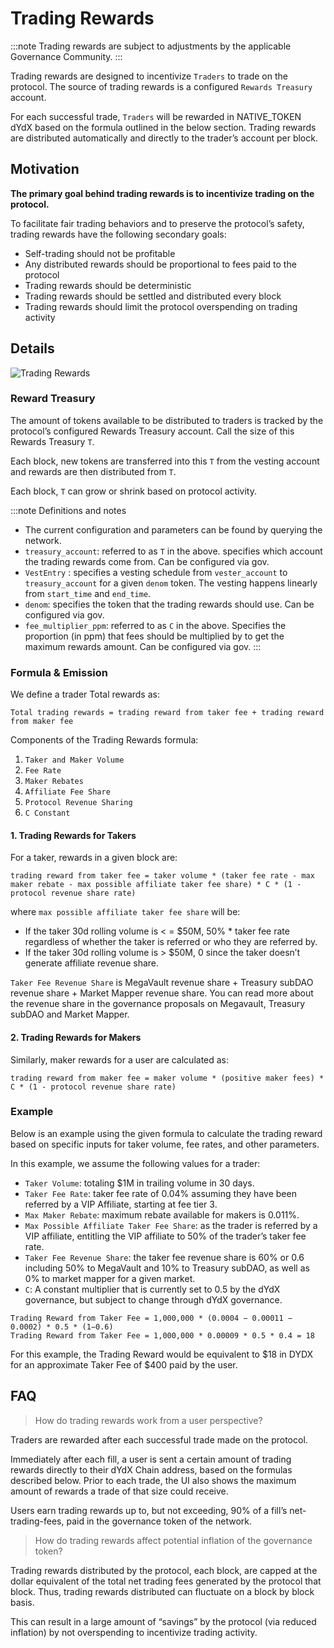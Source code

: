# Trading Rewards

:::note
Trading rewards are subject to adjustments by the applicable Governance Community.
:::

Trading rewards are designed to incentivize `Traders` to trade on the protocol. The source of trading rewards is a configured `Rewards Treasury` account.

For each successful trade, `Traders` will be rewarded in NATIVE_TOKEN dYdX based on the formula outlined in the below section. Trading rewards are distributed automatically and directly to the trader’s account per block.

## Motivation

**The primary goal behind trading rewards is to incentivize trading on the protocol.**

To facilitate fair trading behaviors and to preserve the protocol’s safety, trading rewards have the following secondary goals:

- Self-trading should not be profitable
- Any distributed rewards should be proportional to fees paid to the protocol
- Trading rewards should be deterministic
- Trading rewards should be settled and distributed every block
- Trading rewards should limit the protocol overspending on trading activity

## Details

![Trading Rewards](/trading_rewards.png)

### Reward Treasury

The amount of tokens available to be distributed to traders is tracked by the protocol’s configured Rewards Treasury account. Call the size of this Rewards Treasury `T`. 

Each block, new tokens are transferred into this `T` from the vesting account and rewards are then distributed from `T`. 

Each block, `T` can grow or shrink based on protocol activity.

:::note
Definitions and notes
- The current configuration and parameters can be found by querying the network.
- `treasury_account`: referred to as `T` in the above. specifies which account the trading rewards come from. Can be configured via gov.
- `VestEntry` : specifies a vesting schedule from `vester_account` to `treasury_account` for a given `denom` token. The vesting happens linearly from `start_time` and `end_time`.
- `denom`: specifies the token that the trading rewards should use. Can be configured via gov.
- `fee_multiplier_ppm`: referred to as `C` in the above. Specifies the proportion (in ppm) that fees should be multiplied by to get the maximum rewards amount. Can be configured via gov.
:::


### Formula & Emission

We define a trader Total rewards as:

```
Total trading rewards = trading reward from taker fee + trading reward from maker fee
```

Components of the Trading Rewards formula:

1. `Taker and Maker Volume`
2. `Fee Rate`
3. `Maker Rebates`
4. `Affiliate Fee Share`
5. `Protocol Revenue Sharing`
6. `C Constant`


#### 1. Trading Rewards for Takers
For a taker, rewards in a given block are:

```
trading reward from taker fee = taker volume * (taker fee rate - max maker rebate - max possible affiliate taker fee share) * C * (1 - protocol revenue share rate)
```
 
where `max possible affiliate taker fee share` will be:

- If the taker 30d rolling volume is < = $50M, 50% * taker fee rate regardless of whether the taker is referred or who they are referred by.
- If the taker 30d rolling volume is > $50M, 0 since the taker doesn’t generate affiliate revenue share. 

`Taker Fee Revenue Share` is MegaVault revenue share + Treasury subDAO revenue share + Market Mapper revenue share. You can read more about the revenue share in the governance proposals on Megavault, Treasury subDAO and Market Mapper.

 

#### 2. Trading Rewards for Makers
Similarly, maker rewards for a user are calculated as:

```
trading reward from maker fee = maker volume * (positive maker fees) * C * (1 - protocol revenue share rate)
```

### Example 
Below is an example using the given formula to calculate the trading reward based on specific inputs for taker volume, fee rates, and other parameters. 

 In this example, we assume the following values for a trader:
- `Taker Volume`: totaling $1M in trailing volume in 30 days.
- `Taker Fee Rate`: taker fee rate of 0.04% assuming they have been referred by a VIP Affiliate, starting at fee tier 3.
- `Max Maker Rebate`: maximum rebate available for makers is 0.011%.
- `Max Possible Affiliate Taker Fee Share`: as the trader is referred by a VIP affiliate, entitling the VIP affiliate to 50% of the trader’s taker fee rate.
- `Taker Fee Revenue Share`: the taker fee revenue share is 60% or 0.6 including 50% to MegaVault and 10% to Treasury subDAO, as well as 0% to market mapper for a given market.
- `C`: A constant multiplier that is currently set to 0.5 by the dYdX governance, but subject to change through dYdX governance.

```
Trading Reward from Taker Fee = 1,000,000 * (0.0004 − 0.00011 − 0.0002) * 0.5 * (1−0.6)
Trading Reward from Taker Fee = 1,000,000 * 0.00009 * 0.5 * 0.4 = 18
```
 
For this example, the Trading Reward would be equivalent to $18 in DYDX for an approximate Taker Fee of $400 paid by the user.


## FAQ

> How do trading rewards work from a user perspective? 

Traders are rewarded after each successful trade made on the protocol.

Immediately after each fill, a user is sent a certain amount of trading rewards directly to their dYdX Chain address, based on the formulas described below. Prior to each trade, the UI also shows the maximum amount of rewards a trade of that size could receive.

Users earn trading rewards up to, but not exceeding, 90% of a fill’s net-trading-fees, paid in the governance token of the network.

> How do trading rewards affect potential inflation of the governance token? 

Trading rewards distributed by the protocol, each block, are capped at the dollar equivalent of the total net trading fees generated by the protocol that block. Thus, trading rewards distributed can fluctuate on a block by block basis. 

This can result in a large amount of “savings” by the protocol (via reduced inflation) by not overspending to incentivize trading activity.
